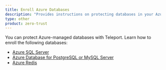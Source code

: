 ```yaml
---
title: Enroll Azure Databases
description: "Provides instructions on protecting databases in your Azure-managed infrastructure with Teleport."
type: other
product: zero-trust
---
```


You can protect Azure-managed databases with Teleport. Learn how to enroll the
following databases:

- [Azure SQL Server](azure-sql-server-ad.mdx)
- [Azure Database for PostgreSQL or MySQL Server](azure-postgres-mysql.mdx)
- [Azure Redis](azure-redis.mdx)
